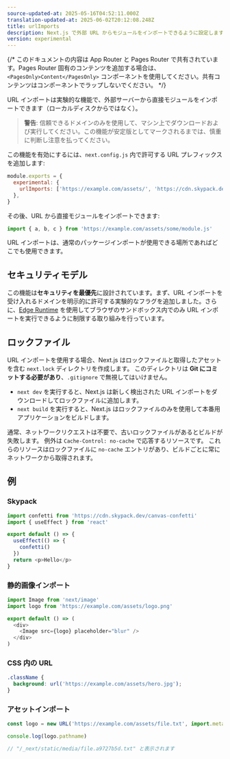 ```yaml
---
source-updated-at: 2025-05-16T04:52:11.000Z
translation-updated-at: 2025-06-02T20:12:08.248Z
title: urlImports
description: Next.js で外部 URL からモジュールをインポートできるように設定します。
version: experimental
---
```


{/* このドキュメントの内容は App Router と Pages Router で共有されています。Pages Router 固有のコンテンツを追加する場合は、`<PagesOnly>Content</PagesOnly>` コンポーネントを使用してください。共有コンテンツはコンポーネントでラップしないでください。 */}

URL インポートは実験的な機能で、外部サーバーから直接モジュールをインポートできます（ローカルディスクからではなく）。

> **警告**: 信頼できるドメインのみを使用して、マシン上でダウンロードおよび実行してください。この機能が安定版としてマークされるまでは、慎重に判断し注意を払ってください。

この機能を有効にするには、`next.config.js` 内で許可する URL プレフィックスを追加します:

```js filename="next.config.js"
module.exports = {
  experimental: {
    urlImports: ['https://example.com/assets/', 'https://cdn.skypack.dev'],
  },
}
```

その後、URL から直接モジュールをインポートできます:

```js
import { a, b, c } from 'https://example.com/assets/some/module.js'
```

URL インポートは、通常のパッケージインポートが使用できる場所であればどこでも使用できます。

## セキュリティモデル

この機能は**セキュリティを最優先**に設計されています。まず、URL インポートを受け入れるドメインを明示的に許可する実験的なフラグを追加しました。さらに、[Edge Runtime](/docs/app/api-reference/edge) を使用してブラウザのサンドボックス内でのみ URL インポートを実行できるように制限する取り組みを行っています。

## ロックファイル

URL インポートを使用する場合、Next.js はロックファイルと取得したアセットを含む `next.lock` ディレクトリを作成します。
このディレクトリは **Git にコミットする必要があり**、`.gitignore` で無視してはいけません。

- `next dev` を実行すると、Next.js は新しく検出された URL インポートをダウンロードしてロックファイルに追加します。
- `next build` を実行すると、Next.js はロックファイルのみを使用して本番用アプリケーションをビルドします。

通常、ネットワークリクエストは不要で、古いロックファイルがあるとビルドが失敗します。
例外は `Cache-Control: no-cache` で応答するリソースです。
これらのリソースはロックファイルに `no-cache` エントリがあり、ビルドごとに常にネットワークから取得されます。

## 例

### Skypack

```js
import confetti from 'https://cdn.skypack.dev/canvas-confetti'
import { useEffect } from 'react'

export default () => {
  useEffect(() => {
    confetti()
  })
  return <p>Hello</p>
}
```

### 静的画像インポート

```js
import Image from 'next/image'
import logo from 'https://example.com/assets/logo.png'

export default () => (
  <div>
    <Image src={logo} placeholder="blur" />
  </div>
)
```

### CSS 内の URL

```css
.className {
  background: url('https://example.com/assets/hero.jpg');
}
```

### アセットインポート

```js
const logo = new URL('https://example.com/assets/file.txt', import.meta.url)

console.log(logo.pathname)

// "/_next/static/media/file.a9727b5d.txt" と表示されます
```